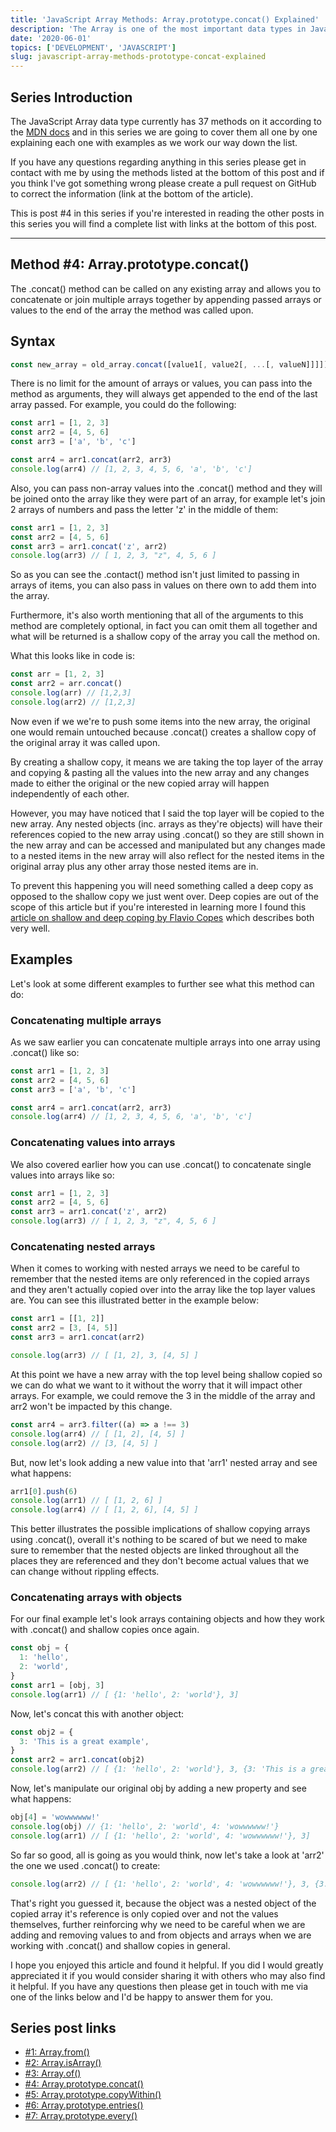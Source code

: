 ```yaml
---
title: 'JavaScript Array Methods: Array.prototype.concat() Explained'
description: 'The Array is one of the most important data types in JavaScript, here is everything you need to know about the Array method Array.prototype.concat().'
date: '2020-06-01'
topics: ['DEVELOPMENT', 'JAVASCRIPT']
slug: javascript-array-methods-prototype-concat-explained
---
```


## Series Introduction

The JavaScript Array data type currently has 37 methods on it according to the [MDN docs](https://developer.mozilla.org/en-US/docs/Web/JavaScript/Reference/Global_Objects/Array) and in this series we are going to cover them all one by one explaining each one with examples as we work our way down the list.

If you have any questions regarding anything in this series please get in contact with me by using the methods listed at the bottom of this post and if you think I've got something wrong please create a pull request on GitHub to correct the information (link at the bottom of the article).

This is post #4 in this series if you're interested in reading the other posts in this series you will find a complete list with links at the bottom of this post.

---

## Method #4: Array.prototype.concat()

The .concat() method can be called on any existing array and allows you to concatenate or join multiple arrays together by appending passed arrays or values to the end of the array the method was called upon.

## Syntax

```jsx
const new_array = old_array.concat([value1[, value2[, ...[, valueN]]]])
```

There is no limit for the amount of arrays or values, you can pass into the method as arguments, they will always get appended to the end of the last array passed. For example, you could do the following:

```jsx
const arr1 = [1, 2, 3]
const arr2 = [4, 5, 6]
const arr3 = ['a', 'b', 'c']

const arr4 = arr1.concat(arr2, arr3)
console.log(arr4) // [1, 2, 3, 4, 5, 6, 'a', 'b', 'c']
```

Also, you can pass non-array values into the .concat() method and they will be joined onto the array like they were part of an array, for example let's join 2 arrays of numbers and pass the letter 'z' in the middle of them:

```jsx
const arr1 = [1, 2, 3]
const arr2 = [4, 5, 6]
const arr3 = arr1.concat('z', arr2)
console.log(arr3) // [ 1, 2, 3, "z", 4, 5, 6 ]
```

So as you can see the .contact() method isn't just limited to passing in arrays of items, you can also pass in values on there own to add them into the array.

Furthermore, it's also worth mentioning that all of the arguments to this method are completely optional, in fact you can omit them all together and what will be returned is a shallow copy of the array you call the method on.

What this looks like in code is:

```jsx
const arr = [1, 2, 3]
const arr2 = arr.concat()
console.log(arr) // [1,2,3]
console.log(arr2) // [1,2,3]
```

Now even if we we're to push some items into the new array, the original one would remain untouched because .concat() creates a shallow copy of the original array it was called upon.

By creating a shallow copy, it means we are taking the top layer of the array and copying & pasting all the values into the new array and any changes made to either the original or the new copied array will happen independently of each other.

However, you may have noticed that I said the top layer will be copied to the new array. Any nested objects (inc. arrays as they're objects) will have their references copied to the new array using .concat() so they are still shown in the new array and can be accessed and manipulated but any changes made to a nested items in the new array will also reflect for the nested items in the original array plus any other array those nested items are in.

To prevent this happening you will need something called a deep copy as opposed to the shallow copy we just went over. Deep copies are out of the scope of this article but if you're interested in learning more I found this [article on shallow and deep coping by Flavio Copes](https://flaviocopes.com/how-to-clone-javascript-object/) which describes both very well.

## Examples

Let's look at some different examples to further see what this method can do:

### Concatenating multiple arrays

As we saw earlier you can concatenate multiple arrays into one array using .concat() like so:

```jsx
const arr1 = [1, 2, 3]
const arr2 = [4, 5, 6]
const arr3 = ['a', 'b', 'c']

const arr4 = arr1.concat(arr2, arr3)
console.log(arr4) // [1, 2, 3, 4, 5, 6, 'a', 'b', 'c']
```

### Concatenating values into arrays

We also covered earlier how you can use .concat() to concatenate single values into arrays like so:

```jsx
const arr1 = [1, 2, 3]
const arr2 = [4, 5, 6]
const arr3 = arr1.concat('z', arr2)
console.log(arr3) // [ 1, 2, 3, "z", 4, 5, 6 ]
```

### Concatenating nested arrays

When it comes to working with nested arrays we need to be careful to remember that the nested items are only referenced in the copied arrays and they aren't actually copied over into the array like the top layer values are. You can see this illustrated better in the example below:

```jsx
const arr1 = [[1, 2]]
const arr2 = [3, [4, 5]]
const arr3 = arr1.concat(arr2)

console.log(arr3) // [ [1, 2], 3, [4, 5] ]
```

At this point we have a new array with the top level being shallow copied so we can do what we want to it without the worry that it will impact other arrays. For example, we could remove the 3 in the middle of the array and arr2 won't be impacted by this change.

```jsx
const arr4 = arr3.filter((a) => a !== 3)
console.log(arr4) // [ [1, 2], [4, 5] ]
console.log(arr2) // [3, [4, 5] ]
```

But, now let's look adding a new value into that 'arr1' nested array and see what happens:

```jsx
arr1[0].push(6)
console.log(arr1) // [ [1, 2, 6] ]
console.log(arr4) // [ [1, 2, 6], [4, 5] ]
```

This better illustrates the possible implications of shallow copying arrays using .concat(), overall it's nothing to be scared of but we need to make sure to remember that the nested objects are linked throughout all the places they are referenced and they don't become actual values that we can change without rippling effects.

### Concatenating arrays with objects

For our final example let's look arrays containing objects and how they work with .concat() and shallow copies once again.

```jsx
const obj = {
  1: 'hello',
  2: 'world',
}
const arr1 = [obj, 3]
console.log(arr1) // [ {1: 'hello', 2: 'world'}, 3]
```

Now, let's concat this with another object:

```jsx
const obj2 = {
  3: 'This is a great example',
}
const arr2 = arr1.concat(obj2)
console.log(arr2) // [ {1: 'hello', 2: 'world'}, 3, {3: 'This is a great example'}]
```

Now, let's manipulate our original obj by adding a new property and see what happens:

```jsx
obj[4] = 'wowwwwww!'
console.log(obj) // {1: 'hello', 2: 'world', 4: 'wowwwwww!'}
console.log(arr1) // [ {1: 'hello', 2: 'world', 4: 'wowwwwww!'}, 3]
```

So far so good, all is going as you would think, now let's take a look at 'arr2' the one we used .concat() to create:

```jsx
console.log(arr2) // [ {1: 'hello', 2: 'world', 4: 'wowwwwww!'}, 3, {3: 'This is a great example'}]
```

That's right you guessed it, because the object was a nested object of the copied array it's reference is only copied over and not the values themselves, further reinforcing why we need to be careful when we are adding and removing values to and from objects and arrays when we are working with .concat() and shallow copies in general.

I hope you enjoyed this article and found it helpful. If you did I would greatly appreciated it if you would consider sharing it with others who may also find it helpful. If you have any questions then please get in touch with me via one of the links below and I'd be happy to answer them for you.

## Series post links

- [#1: Array.from()](/blog/javascript-array-methods-from-explained)
- [#2: Array.isArray()](/blog/javascript-array-methods-isarray-explained)
- [#3: Array.of()](/blog/javascript-array-methods-of-explained)
- [#4: Array.prototype.concat()](/blog/javascript-array-methods-prototype-concat-explained)
- [#5: Array.prototype.copyWithin()](/blog/javascript-array-methods-prototype-copywithin-explained)
- [#6: Array.prototype.entries()](/blog/javascript-array-methods-prototype-entries-explained)
- [#7: Array.prototype.every()](/blog/javascript-array-methods-prototype-every-explained)

